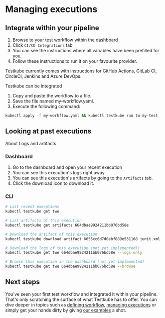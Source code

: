 # Managing executions

## Integrate within your pipeline

<Tabs groupId="tutorial-run-test">
<TabItem value="dashboard" label="Dashboard">

1. Browse to your test workflow within the dashboard
2. Click `CI/CD Integrations` tab
3. You can see the instructions where all variables have been prefilled for you.
4. Follow these instructions to run it on your favourite provider.

Testkube currently comes with instructions for GitHub Actions, GitLab CI, CircleCI, Jenkins and Azure DevOps.

</TabItem>

<TabItem value="other" label="">

Testkube can be integrated

1. Copy and paste the workflow to a file.
2. Save the file named my-workflow.yaml.
3. Execute the following command:

```bash
kubectl apply -f my-workflow.yaml && kubectl testkube run tw my-test
```

</TabItem>
</Tabs>

## Looking at past executions

About Logs and artifacts

### Dashboard

1. Go to the dashboard and open your recent execution
2. You can see this execution's logs right away
3. You can see this execution's artifacts by going to the `Artifacts` tab.
4. Click the download icon to download it.

### CLI

```bash
# List recent executions
kubectl testkube get twe

# List artifacts of this execution
kubectl testkube get artifacts 664dbae9924211bb076bd58e

# Download the artifact of this execution
kubectl testkube download artifact 6655cc6d7d0abf889e531168 junit.xml .

# Download the logs of this execution (not yet implemented))
kubectl testkube get twe 664dbae9924211bb076bd58e --logs-only

# Browse this execution in the dashboard (not yet implemented)
kubectl testkube get twe 664dbae9924211bb076bd58e --browse
```

## Next steps

You've seen your first test workflow and integrated it within your pipeline.
That's only scratching the surface of what Testkube has to offer.
You can dive deeper in topics such as [defining workflow][upnext-workflows], [managing executions][upnext-executions] or simply get your hands dirty by giving [our examples][upnext-examples] a shot.

[upnext-workflows]: http://www.example.com
[upnext-executions]: http://www.example.com
[upnext-insights]: http://www.example.com
[upnext-examples]: http://www.example.com

